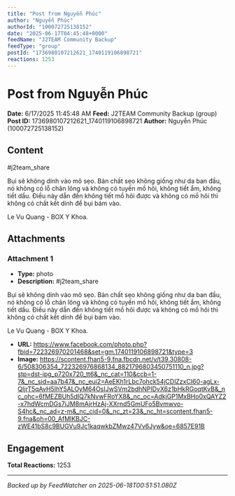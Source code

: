 ```yaml
---
title: "Post from Nguyễn Phúc"
author: "Nguyễn Phúc"
authorId: "100072725138152"
date: "2025-06-17T04:45:48+0000"
feedName: "J2TEAM Community Backup"
feedType: "group"
postId: "1736980107212621_1740119106898721"
reactions: 1253
---
```


# Post from Nguyễn Phúc

**Date:** 6/17/2025 11:45:48 AM
**Feed:** J2TEAM Community Backup (group)
**Post ID:** 1736980107212621_1740119106898721
**Author:** Nguyễn Phúc (100072725138152)

## Content

#j2team_share 

Bụi sẽ không dính vào mô sẹo.
Bản chất sẹo không giống như da ban đầu, nó không có lỗ chân lông và không có tuyến mồ hôi, không tiết ẩm, không tiết dầu. Điều này dẫn đến không tiết mồ hôi được và không có mồ hôi thì không có chất kết dính để bụi bám vào.

Le Vu Quang - BOX Y Khoa.

## Attachments

### Attachment 1
- **Type:** photo
- **Description:** #j2team_share 

Bụi sẽ không dính vào mô sẹo.
Bản chất sẹo không giống như da ban đầu, nó không có lỗ chân lông và không có tuyến mồ hôi, không tiết ẩm, không tiết dầu. Điều này dẫn đến không tiết mồ hôi được và không có mồ hôi thì không có chất kết dính để bụi bám vào.

Le Vu Quang - BOX Y Khoa.
- **URL:** https://www.facebook.com/photo.php?fbid=722326970201468&set=gm.1740119106898721&type=3
- **Image:** https://scontent.fhan5-9.fna.fbcdn.net/v/t39.30808-6/508306354_722326976868134_8821796803450751110_n.jpg?stp=dst-jpg_p720x720_tt6&_nc_cat=110&ccb=1-7&_nc_sid=aa7b47&_nc_eui2=AeEKh1rLbc7ohck54jCDlZzxCI60-agLx-QIjrT5qAvH5IhY5ALOyM64OsIJwSVm2bdhNPlDvX6z1bHkRGoqtKvB&_nc_ohc=6fMEZBUh5dIQ7kNvwFRoYX8&_nc_oc=AdkjGP1MxBHo0xQAYZ2-x7hdWcmDGs7iJM8mAjrHzAj-XXrnd5GmUFo5Bvmwvo-S4hc&_nc_ad=z-m&_nc_cid=0&_nc_zt=23&_nc_ht=scontent.fhan5-9.fna&oh=00_AfMlKBJC-zWE41bS8c9BUGVu9Jc1kaqwkbZMwz47Vv6Jyw&oe=6857E91B

## Engagement

**Total Reactions:** 1253

---
*Backed up by FeedWatcher on 2025-06-18T00:51:51.080Z*
